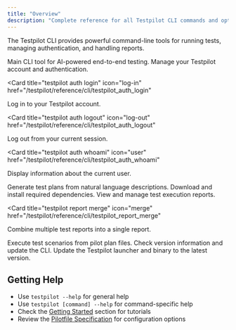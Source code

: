 ```yaml
---
title: "Overview"
description: "Complete reference for all Testpilot CLI commands and options"
---
```


The Testpilot CLI provides powerful command-line tools for running tests, managing authentication,
and handling reports.

<CardGroup cols={2}>
<Card title="testpilot" icon="terminal" href="/testpilot/reference/cli/testpilot">
  Main CLI tool for AI-powered end-to-end testing.
</Card>

<Card title="testpilot auth" icon="key" href="/testpilot/reference/cli/testpilot_auth">
  Manage your Testpilot account and authentication.
</Card>

<Card
  title="testpilot auth login"
  icon="log-in"
  href="/testpilot/reference/cli/testpilot_auth_login"
>
  Log in to your Testpilot account.
</Card>

<Card
  title="testpilot auth logout"
  icon="log-out"
  href="/testpilot/reference/cli/testpilot_auth_logout"
>
  Log out from your current session.
</Card>

<Card
  title="testpilot auth whoami"
  icon="user"
  href="/testpilot/reference/cli/testpilot_auth_whoami"
>
  Display information about the current user.
</Card>

<Card title="testpilot generate" icon="sparkles" href="/testpilot/reference/cli/testpilot_generate">
  Generate test plans from natural language descriptions.
</Card>

<Card title="testpilot install" icon="download" href="/testpilot/reference/cli/testpilot_install">
  Download and install required dependencies.
</Card>

<Card title="testpilot report" icon="chart" href="/testpilot/reference/cli/testpilot_report">
  View and manage test execution reports.
</Card>

<Card
  title="testpilot report merge"
  icon="merge"
  href="/testpilot/reference/cli/testpilot_report_merge"
>
  Combine multiple test reports into a single report.
</Card>

<Card title="testpilot test" icon="play" href="/testpilot/reference/cli/testpilot_test">
  Execute test scenarios from pilot plan files.
</Card>

<Card title="testpilot version" icon="tag" href="/testpilot/reference/cli/testpilot_version">
  Check version information and update the CLI.
</Card>

<Card title="testpilot version update" icon="refresh-cw" href="/testpilot/reference/cli/testpilot_version_update">
  Update the Testpilot launcher and binary to the latest version.
</Card>
</CardGroup>

## Getting Help

- Use `testpilot --help` for general help
- Use `testpilot [command] --help` for command-specific help
- Check the [Getting Started](/testpilot/getting_started/) section for tutorials
- Review the [Pilotfile Specification](/testpilot/reference/pilotfile_spec) for configuration
  options
